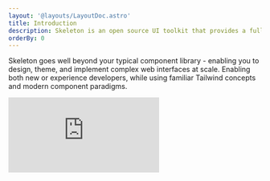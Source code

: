 ```yaml
---
layout: '@layouts/LayoutDoc.astro'
title: Introduction
description: Skeleton is an open source UI toolkit that provides a full design system, robust theme system, and customizable components for your favorite UI frameworks.
orderBy: 0
---
```



<p class="type-scale-5">Skeleton goes well beyond your typical component library - enabling you to design, theme, and implement complex web interfaces at scale. Enabling both new or experience developers, while using familiar Tailwind concepts and modern component paradigms.</p>

<iframe
	class="w-full aspect-video rounded-container overflow-hidden"
	src="https://www.youtube.com/embed/tHzVyChDuyo"
	title="YouTube video player"
	frameborder="0"
	allow="accelerometer; autoplay; clipboard-write; encrypted-media; gyroscope; picture-in-picture"
	allowfullscreen
/>

## Why Skeleton?

At the core, Skeleton provides a number of small building blocks that standarizes the look and feel of your products and user experiences. This offers a uniform design language and a structured framework that supports you and your team. A well produced design system can greatly reduce the amount of time spent recreating elements and redefining patterns while building products and user interfaces at scale.

### Figma UI Kit

Skeleton provides access to a fully featured [Figma UI Kit](/docs/figma) to assist designers in drafting a visual concept of your upcoming projects.

### Atomic Design

Skeleton fully embraces the [Atomic Design Methodology](https://atomicdesign.bradfrost.com/chapter-2/) from the ground up. Making heaving use of [Tailwind](https://tailwindcss.com/), while extending its capabilities in really meaningful ways. This includes only themes but comprehensive systems for colors, typography, spacing, and more. Embracing

### Theme System

Skeleton provides best in class support for themes and styling, including a full set of fully curated themes out of the box, as well as a powerful [theme generator](https://themes.skeleton.dev/) for creating custom themes that adapt to your brand's unique aesthetic.

### Framework Agnostic

Skeleton's modular structure allows for some of the best features to remain framework agnostic, requiring only a single dependency - Tailwind. This gives you full access to the design system, themes, and more for nearly any web-based application.

### Components

Skeleton also provides powerful UI components that full adapt to your to the Skeleton design system, while bringing complex functionality and state management. We currently provide support for React and Svelte, with more frameworks coming in the future.

---

## Open Source

Skeleton is committed to [free and open-source software (FOSS)](https://github.com/skeletonlabs/skeleton) and is covered by the [MIT License](https://github.com/skeletonlabs/skeleton?tab=MIT-1-ov-file#readme).

### The Community

Skeleton has a thriving community of users and contributors on both [GitHub](https://github.com/skeletonlabs/skeleton) and [Discord](https://discord.gg/EXqV7W8MtY).

### Updates

We have maintained a set release cadence, providing new updates every two weeks. [See our changelog](https://github.com/skeletonlabs/skeleton/blob/dev/packages/skeleton/CHANGELOG.md).

### Contributing

Interested in contributing? See our [Contribution Guidelines](/resources/contribute).

---

## Get Started

Ready to get started? Check out our comprehensive [installation guides](/docs/installation) or start [learning the fundamentals](/docs/fundamentals).